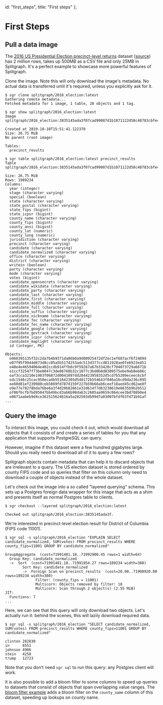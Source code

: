   id: "first_steps",
  title: "First steps"
};

# First Steps

## Pull a data image

The [2016 US Presidential Election precinct-level returns](/splitgraph/2016_election/) dataset ([source](https://dataverse.harvard.edu/dataset.xhtml?persistentId=doi:10.7910/DVN/LYWX3D)) has 2 million rows, takes up 500MB as a CSV file and only 25MB in Splitgraph. It's a perfect example to showcase more powerful features of Splitgraph.

Clone the image. Note this will only download the image's metadata. No actual data is transferred until it's required, unless you explicitly ask for it.

```shell-session
$ sgr clone splitgraph/2016_election:latest
Gathering remote metadata...
Fetched metadata for 1 image, 1 table, 20 objects and 1 tag.

$ sgr show splitgraph/2016_election:latest
Image splitgraph/2016_election:3835145ada3f07cad99087d1b1071122d58c48783cbfe4694c101d35651fba90

Created at 2019-10-10T15:51:41.122370
Size: 26.75 MiB
No parent (root image)

Tables:
  precinct_results

$ sgr table splitgraph/2016_election:latest precinct_results
Table splitgraph/2016_election:3835145ada3f07cad99087d1b1071122d58c48783cbfe4694c101d35651fba90/precinct_results

Size: 26.75 MiB
Rows: 1989234
Columns:
  year (integer)
  stage (character varying)
  special (boolean)
  state (character varying)
  state_postal (character varying)
  state_fips (bigint)
  state_icpsr (bigint)
  county_name (character varying)
  county_fips (bigint)
  county_ansi (bigint)
  county_lat (numeric)
  county_long (numeric)
  jurisdiction (character varying)
  precinct (character varying)
  candidate (character varying)
  candidate_normalized (character varying)
  office (character varying)
  district (character varying)
  writein (boolean)
  party (character varying)
  mode (character varying)
  votes (bigint)
  candidate_opensecrets (character varying)
  candidate_wikidata (character varying)
  candidate_party (character varying)
  candidate_last (character varying)
  candidate_first (character varying)
  candidate_middle (character varying)
  candidate_full (character varying)
  candidate_suffix (character varying)
  candidate_nickname (character varying)
  candidate_fec (character varying)
  candidate_fec_name (character varying)
  candidate_google (character varying)
  candidate_govtrack (character varying)
  candidate_icpsr (character varying)
  candidate_maplight (character varying)
  id (integer, PK)

Objects:
  o960395135f32c2da7b4b9371da06b0a9d00925472df2ec1ef687acf6f24894
  o07f95f9944d673d8cc05a5b5174253adc513d377ccd811928ae0fe6923e451
  o40e4e46594064e402ccdb914ffb8c9f59267a67b33420cf704073729a6671b
  o1ccf32547f73be8047c3de06760b32c1077c3bd0b0d8309575ebe9ab8eb86c
  oaf3cca3210e1903f06872d0041097dd284423958352d5cd7b5209eceec6cbf
  odc1546c25cac950eca4b551642305d548172b554643f046a16cd9da236c895
  oe60d81ef239980ceb5869fd787d159f227b59b66ab6ceef18aed45cd62ae8f
  o9e77e782f8bda76be6a3f4d29b82661e32d614f7d63230619e8635b9b2b512
  of06f6cfb7bd95047bb49bcd3ab6b98da63c2605aa9659c064cee3bd708b0e4
  o0671aabeb9d4ce362515624616a5a202503db99d7a83007bfdf63fd71b91af
...
```

## Query the image

To interact this image, you could check it out, which would download all objects that it consists
of and create a series of tables for you that any application that supports PostgreSQL
can query.

However, imagine if this dataset were a few hundred gigabytes large. Should you really need to
download all of it to query a few rows?

Splitgraph objects contain metadata that can help it to discard objects that are irrelevant to a
query. The US election dataset is stored ordered by county FIPS code and so queries that filter
on this column only need to download a couple of objects instead of the whole dataset.

Let's check out the image into a so called "layered querying" schema. This sets up a Postgres
foreign data wrapper for this image that acts as a shim and presents itself as normal Postgres
table to clients.

```shell-session
$ sgr checkout --layered splitgraph/2016_election:latest

Checked out splitgraph/2016_election:3835145ada3f.
```

We're interested in precinct-level election result for District of Columbia (FIPS code 11001).

```shell-session
$ sgr sql -s splitgraph/2016_election "EXPLAIN SELECT candidate_normalized, SUM(votes) FROM precinct_results WHERE county_fips=11001 GROUP BY candidate_normalized"

GroupAggregate  (cost=71991481.18..71992900.45 rows=1 width=64)
  Group Key: candidate_normalized
  ->  Sort  (cost=71991481.18..71991954.27 rows=189234 width=380)
        Sort Key: candidate_normalized
        ->  Foreign Scan on precinct_results  (cost=20.00..71908920.00 rows=189234 width=380)
              Filter: (county_fips = 11001)
              Multicorn: Objects removed by filter: 18
              Multicorn: Scan through 2 object(s) (2.55 MiB)
JIT:
  Functions: 7
...
```

Here, we can see that this query will only download two objects. Let's actually run it: behind
the scenes, this will lazily download required data.

```shell-session
$ sgr sql -s splitgraph/2016_election "SELECT candidate_normalized, SUM(votes) FROM precinct_results WHERE county_fips=11001 GROUP BY candidate_normalized"

clinton 282830
in      6551
johnson 4906
stein   4258
trump   12723
```

Note that you don't need `sgr sql` to run this query: any Postgres client will work.

It is also possible to add a bloom filter to some columns to speed up queries to datasets that
consist of objects that span overlapping value ranges. The [bloom filter example](https://github.com/splitgraph/splitgraph/tree/master/examples/bloom-filter) adds a bloom filter on the `county_name`
column of this dataset, speeding up lookups on county name.
